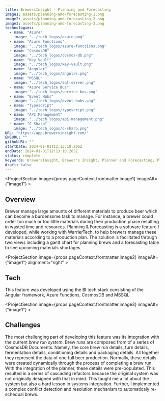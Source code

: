 ```yaml
---
title: BrewersInsight - Planning and Forecasting
image1: assets/planning-and-forecasting-1.png
image2: assets/planning-and-forecasting-2.png
image3: assets/planning-and-forecasting-3.png
technologies:
  - name: "Azure"
    image: "../tech_logos/azure.png"
  - name: "Azure Functions"
    image: "../tech_logos/azure-functions.png"
  - name: "CosmosDB"
    image: "../tech_logos/cosmos-db.png"
  - name: "Key Vault"
    image: "../tech_logos/key-vault.png"
  - name: "Angular"
    image: "../tech_logos/angular.png"
  - name: "MSSQL"
    image: "../tech_logos/sql-server.png"
  - name: "Azure Service Bus"
    image: "../tech_logos/service-bus.png"
  - name: "Event Hubs"
    image: "../tech_logos/event-hubs.png"
  - name: "Typescript"
    image: "../tech_logos/typescript.png"
  - name: "API Management"
    image: "../tech_logos/api-management.png"
  - name: "C-Sharp"
    image: "../tech_logos/c-sharp.png"
URL: "https://app.brewersinsight.com/"
ENSURL: ""
githubURL: ""
startDate: 2024-01-01T12:13:10.205Z
endDate: 2024-01-01T12:13:10.205Z
status: complete
keywords: BrewersInsight, Brewer's Insight, Planner and Forecasting, Planning and Forecasting, brew planner, material forecasting, brewing production planning, beer production management, brewery materials management, brew run integration, Gantt chart brew planner, forecasting material shortages, angular brewing app, CosmosDB brew system, brewing solutions, systems integration brewing, Devin Davis
draft: false
---
```


<ProjectSection image={props.pageContext.frontmatter.image1} imageAlt={"image1"} >

## Overview

Brewer manage large amounts of different materials to produce beer which can become a burdensome task to manage. For instance, a brewer could order too much or too little materials during their production phase resulting in wasted time and resources. Planning & Forecasting is a software feature I developed, while working with WarrierTech, to help brewers manage these materials according to a production plan. The solution is facilitated through two views including a gantt chart for planning brews and a forecasting table to see upcoming materials shortages.
</ProjectSection>

<ProjectSection image={props.pageContext.frontmatter.image2} imageAlt={"image1"} alignment="right" >

## Tech

This feature was developed using the BI tech stack consisting of the Angular framework, Azure Functions, CosmosDB and MSSQL.
<TechListing technologies={props.pageContext.frontmatter.technologies} />
</ProjectSection>

<ProjectSection image={props.pageContext.frontmatter.image3} imageAlt={"image1"} >

## Challenges

The most challenging part of developing this feature was its integration with the current *brew run system*. Brew runs are composed from of a series of CosmosDB Documents. Namely, the core brew run details, turn details, fermentation details, conditioning details and packaging details. All together they represent the data of one full beer production. Normally, these details were created dynamically through the process of completing a brew run. With the integration of the planner, these details were pre-populated. This resulted in a series of cascading refactors because the original system was not originally designed with that in mind. This taught me a lot about the system but also a hard lesson in systems integration. Further, I implemented a complex conflict detection and resolution mechanism to automaticaly re-schedual brews.
</ProjectSection>
